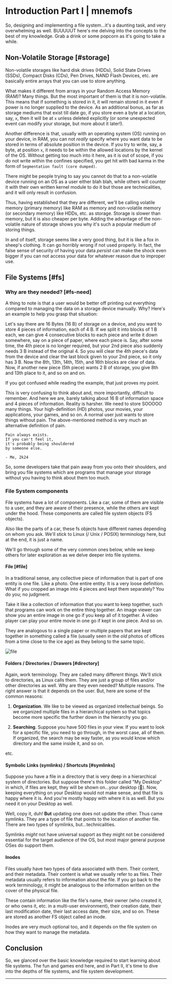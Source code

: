 

# Introduction Part I | mnemofs

So, designing and implementing a file system...it's a daunting task, and very overwhelming as well. BUUUUUT here's me delving into the concepts to the best of my knowledge. Grab a drink or some popcorn as it's going to take a while.

## Non-Volatile Storage [#storage]

Non-volatile storages like hard disk drives (HDDs), Solid State Drives (SSDs), Compact Disks (CDs), Pen Drives, NAND Flash Devices, etc. are basically entire arrays that you can use to store anything.

What makes it different from arrays in your Random Access Memory (RAM)? Many things. But the most important of them is that it is non-volatile. This means that if something is stored in it, it will remain stored in it even if power is no longer supplied to the device. As an additional bonus, as far as storage mediums that exist till date go, if you store even a byte at a location, say, `x`, then it will be at `x` unless deleted explicitly (or some unexpected event can modify your storage, but more about it later!).

Another difference is that, usually with an operating system (OS) running on your device, in RAM, you can not _really_ specify where you want data to be stored in terms of absolute position in the device. If you try to write, say, a byte, at position `x`, it needs to be within the allowed locations by the kernel of the OS. Without getting too much into it here, as it is out of scope, if you do not write within the confines specified, you get hit with bad karma in the form of `Segmentation fault (core dumped)`.

<Callout type="info" emoji="ℹ️">
There might be people trying to say you cannot do that to a non-volatile device running on an OS as a user either blah blah, while others will counter it with their own written kernel module to do it but those are technicalities, and it will only result in confusion.
</Callout>

Thus, having established that they are different, we'll be calling volatile memory (primary memory) like RAM as memory and non-volatile memory (or secondary memory) like HDDs, etc. as storage. Storage is slower than memory, but it is also cheaper per byte. Adding the advantage of the non-volatile nature of storage shows you why it's such a popular medium of storing things.

In and of itself, storage seems like a very good thing, but it is like a fox in sheep's clothing. It can go horribly wrong if not used properly. In fact, the false sense of security of having your data *persist* can make the shock even bigger if you can not access your data for whatever reason due to improper use.

## File Systems [#fs]

### Why are they needed? [#fs-need]

A thing to note is that a user would be better off printing out everything compared to managing the data on a storage device manually. Why? Here's an example to help you grasp that situation:

Let's say there are 16 Bytes (16 B) of storage on a device, and you want to store 4 pieces of information, each of 4 B. If we split it into blocks of 1 B each, we can give 4 consecutive blocks to each piece and write it down somewhere, say on a piece of paper, where each piece is. Say, after some time, the 4th piece is no longer required, but your 2nd piece also suddenly needs 3 B instead of the original 4. So you will clear the 4th piece's data from the device and clear the last block given to your 2nd piece, so it only has 3 B. Now the 8th, 13th, 14th, 15th, and 16th blocks are clear of data. Now, if another new piece (5th piece) wants 2 B of storage, you give 8th and 13th place to it, and so on and on.

<Callout type="info" emoji="⚠️">
If you got confused while reading the example, that just proves my point.
</Callout>

This is very confusing to think about and, more importantly, difficult to remember. And here we are, barely talking about 16 B of information space and 4 pieces of information. Reality is harsher. We need to store SOOOOO many things. Your high-definition (HD) photos, your movies, your applications, your games, and so on. A normal user just wants to store things without pain. The above-mentioned method is very much an alternative definition of pain.

```
Pain always exists.
If you can't feel it,
it's probably being shouldered
by someone else.

- Me, 2k24
```

So, some developers take that pain away from you onto their shoulders, and bring you file systems which are programs that manage your storage without you having to think about them too much.

### File System components

File systems have a lot of components. Like a car, some of them are visible to a user, and they are aware of their presence, while the others are kept under the hood. These components are called file system objects (FS objects).

Also like the parts of a car, these fs objects have different names depending on whom you ask. We'll stick to Linux (/ Unix / POSIX) terminology here, but at the end, it is just a name.

We'll go through some of the very common ones below, while we keep others for later exploration as we delve deeper into file systems.

#### File [#file]

In a traditional sense, any collective piece of information that is part of one entity is one file. Like a photo. One entire entity. It is a very loose definition. What if you cropped an image into 4 pieces and kept them separately? You do you; no judgment.

Take it like a collection of information that you want to keep together, such that programs can work on the entire thing together. An image viewer can show you an entire image in one go if you keep all of it together. A video player can play your entire movie in one go if kept in one piece. And so on.

They are analogous to a single paper or multiple papers that are kept together in something called a file (usually seen in the *old* photos of offices from a time close to the ice age) as they belong to the same topic.

![file](https://res.cloudinary.com/dbzi2yvvc/image/upload/v1716193039/mnemofs/71OPhvMBuRL_ywhdnw.jpg)

#### Folders / Directories / Drawers [#directory]

Again, work terminology. They are called many different things. We'll stick to directories, as Linux calls them. They are just a group of files and/or other directories as well. Why are they even needed? Multiple reasons. The right answer is that it depends on the user. But, here are some of the common reasons:

1. **Organization**. We like to be viewed as organized intellectual beings. So we organized multiple files in a hierarchical system so that topics become more specific the further down in the hierarchy you go.

2. **Searching**. Suppose you have 500 files in your view. If you want to look for a specific file, you need to go through, in the worst case, all of them. If organized, the search may be way faster, as you would know which directory and the same inside it, and so on.

etc.

#### Symbolic Links (symlinks) / Shortcuts [#symlinks]

Suppose you have a file in a directory that is very deep in a hierarchical system of directories. But suppose there's this folder called "My Desktop" in which, if files are kept, they will be shown on...your desktop (🤯). Now, keeping everything on your Desktop would not make sense, and that file is happy where it is. And you're mostly happy with where it is as well. But you need it on your Desktop as well.

Well, copy it, duh! **But** updating one does not update the other. Thus came symlinks. They are a type of file that points to the location of another file. There are two types of symlinks, but...technicalities.

Symlinks *might* not have universal support as they might not be considered essential for the target audience of the OS, but most major general purpose OSes do support them.

#### Inodes

Files usually have two types of data associated with them. Their content, and their metadata. Their content is what we usually refer to as files. Their metadata usually refers to information about the file. If you go back to the work terminology, it might be analogous to the information written on the cover of the physical file.

These contain information like the file's name, their owner (who created it, or who owns it, etc. in a multi-user environment), their creation date, their last modification date, their last access date, their size, and so on. These are stored as another FS object called an inode.

Inodes are very much optional too, and it depends on the file system on how they want to manage the metadata.

## Conclusion

So, we glanced over the basic knowledge required to start learning about file systems. The fun and games end here, and in Part II, it's time to dive into the depths of file systems, and file system development.


---

<Cards>
<Card icon="❰&emsp;" title="Mnemofs" href={prev} />
<Card icon="❱&emsp;" title="Part II" href={next} />
</Cards>
<br/>
<Card icon="⌂&emsp;" title="Home" href={home} />